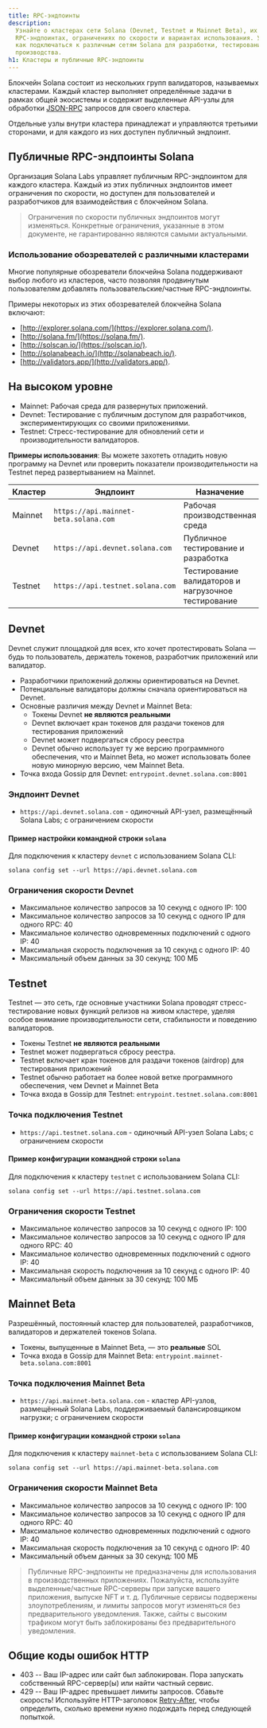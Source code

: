 ```yaml
---
title: RPC-эндпоинты
description:
  Узнайте о кластерах сети Solana (Devnet, Testnet и Mainnet Beta), их публичных
  RPC-эндпоинтах, ограничениях по скорости и вариантах использования. Узнайте,
  как подключаться к различным сетям Solana для разработки, тестирования и
  производства.
h1: Кластеры и публичные RPC-эндпоинты
---
```


Блокчейн Solana состоит из нескольких групп валидаторов, называемых кластерами.
Каждый кластер выполняет определённые задачи в рамках общей экосистемы и
содержит выделенные API-узлы для обработки [JSON-RPC](/docs/rpc/) запросов для
своего кластера.

Отдельные узлы внутри кластера принадлежат и управляются третьими сторонами, и
для каждого из них доступен публичный эндпоинт.

## Публичные RPC-эндпоинты Solana

Организация Solana Labs управляет публичным RPC-эндпоинтом для каждого кластера.
Каждый из этих публичных эндпоинтов имеет ограничения по скорости, но доступен
для пользователей и разработчиков для взаимодействия с блокчейном Solana.

> Ограничения по скорости публичных эндпоинтов могут изменяться. Конкретные
> ограничения, указанные в этом документе, не гарантированно являются самыми
> актуальными.

### Использование обозревателей с различными кластерами

Многие популярные обозреватели блокчейна Solana поддерживают выбор любого из
кластеров, часто позволяя продвинутым пользователям добавлять
пользовательские/частные RPC-эндпоинты.

Примеры некоторых из этих обозревателей блокчейна Solana включают:

- [http://explorer.solana.com/](https://explorer.solana.com/).
- [http://solana.fm/](https://solana.fm/).
- [http://solscan.io/](https://solscan.io/).
- [http://solanabeach.io/](http://solanabeach.io/).
- [http://validators.app/](http://validators.app/).

## На высоком уровне

- Mainnet: Рабочая среда для развернутых приложений.
- Devnet: Тестирование с публичным доступом для разработчиков,
  экспериментирующих со своими приложениями.
- Testnet: Стресс-тестирование для обновлений сети и производительности
  валидаторов.

**Примеры использования**: Вы можете захотеть отладить новую программу на Devnet
или проверить показатели производительности на Testnet перед развертыванием на
Mainnet.

| **Кластер** | **Эндпоинт**                          | **Назначение**                                      | **Примечания**                  |
| ----------- | ------------------------------------- | --------------------------------------------------- | ------------------------------- |
| Mainnet     | `https://api.mainnet-beta.solana.com` | Рабочая производственная среда                      | Требуется SOL для транзакций    |
| Devnet      | `https://api.devnet.solana.com`       | Публичное тестирование и разработка                 | Бесплатный SOL для тестирования |
| Testnet     | `https://api.testnet.solana.com`      | Тестирование валидаторов и нагрузочное тестирование | Возможны перебои в работе       |

## Devnet

Devnet служит площадкой для всех, кто хочет протестировать Solana — будь то
пользователь, держатель токенов, разработчик приложений или валидатор.

- Разработчики приложений должны ориентироваться на Devnet.
- Потенциальные валидаторы должны сначала ориентироваться на Devnet.
- Основные различия между Devnet и Mainnet Beta:
  - Токены Devnet **не являются реальными**
  - Devnet включает кран токенов для раздачи токенов для тестирования приложений
  - Devnet может подвергаться сбросу реестра
  - Devnet обычно использует ту же версию программного обеспечения, что и
    Mainnet Beta, но может использовать более новую минорную версию, чем Mainnet
    Beta.
- Точка входа Gossip для Devnet: `entrypoint.devnet.solana.com:8001`

### Эндпоинт Devnet

- `https://api.devnet.solana.com` - одиночный API-узел, размещённый Solana Labs;
  с ограничением скорости

#### Пример настройки командной строки `solana`

Для подключения к кластеру `devnet` с использованием Solana CLI:

```shell
solana config set --url https://api.devnet.solana.com
```

### Ограничения скорости Devnet

- Максимальное количество запросов за 10 секунд с одного IP: 100
- Максимальное количество запросов за 10 секунд с одного IP для одного RPC: 40
- Максимальное количество одновременных подключений с одного IP: 40
- Максимальная скорость подключения за 10 секунд с одного IP: 40
- Максимальный объем данных за 30 секунд: 100 МБ

## Testnet

Testnet — это сеть, где основные участники Solana проводят стресс-тестирование
новых функций релизов на живом кластере, уделяя особое внимание
производительности сети, стабильности и поведению валидаторов.

- Токены Testnet **не являются реальными**
- Testnet может подвергаться сбросу реестра.
- Testnet включает кран токенов для раздачи токенов (airdrop) для тестирования
  приложений
- Testnet обычно работает на более новой ветке программного обеспечения, чем
  Devnet и Mainnet Beta
- Точка входа в Gossip для Testnet: `entrypoint.testnet.solana.com:8001`

### Точка подключения Testnet

- `https://api.testnet.solana.com` - одиночный API-узел Solana Labs; с
  ограничением скорости

#### Пример конфигурации командной строки `solana`

Для подключения к кластеру `testnet` с использованием Solana CLI:

```shell
solana config set --url https://api.testnet.solana.com
```

### Ограничения скорости Testnet

- Максимальное количество запросов за 10 секунд с одного IP: 100
- Максимальное количество запросов за 10 секунд с одного IP для одного RPC: 40
- Максимальное количество одновременных подключений с одного IP: 40
- Максимальная скорость подключения за 10 секунд с одного IP: 40
- Максимальный объем данных за 30 секунд: 100 МБ

## Mainnet Beta

Разрешённый, постоянный кластер для пользователей, разработчиков, валидаторов и
держателей токенов Solana.

- Токены, выпущенные в Mainnet Beta, — это **реальные** SOL
- Точка входа в Gossip для Mainnet Beta:
  `entrypoint.mainnet-beta.solana.com:8001`

### Точка подключения Mainnet Beta

- `https://api.mainnet-beta.solana.com` - кластер API-узлов, размещённый Solana
  Labs, поддерживаемый балансировщиком нагрузки; с ограничением скорости

#### Пример конфигурации командной строки `solana`

Для подключения к кластеру `mainnet-beta` с использованием Solana CLI:

```shell
solana config set --url https://api.mainnet-beta.solana.com
```

### Ограничения скорости Mainnet Beta

- Максимальное количество запросов за 10 секунд с одного IP: 100
- Максимальное количество запросов за 10 секунд с одного IP для одного RPC: 40
- Максимальное количество одновременных подключений с одного IP: 40
- Максимальная скорость подключения за 10 секунд с одного IP: 40
- Максимальный объем данных за 30 секунд: 100 МБ

> Публичные RPC-эндпоинты не предназначены для использования в производственных
> приложениях. Пожалуйста, используйте выделенные/частные RPC-серверы при
> запуске вашего приложения, выпуске NFT и т. д. Публичные сервисы подвержены
> злоупотреблениям, и лимиты запросов могут изменяться без предварительного
> уведомления. Также, сайты с высоким трафиком могут быть заблокированы без
> предварительного уведомления.

## Общие коды ошибок HTTP

- 403 -- Ваш IP-адрес или сайт был заблокирован. Пора запускать собственный
  RPC-сервер(ы) или найти частный сервис.
- 429 -- Ваш IP-адрес превышает лимиты запросов. Сбавьте скорость! Используйте
  HTTP-заголовок
  [Retry-After](https://developer.mozilla.org/en-US/docs/Web/HTTP/Headers/Retry-After),
  чтобы определить, сколько времени нужно подождать перед следующей попыткой.
